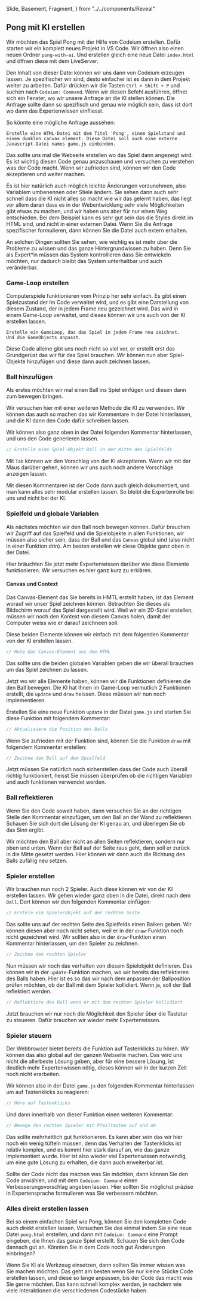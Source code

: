   Slide,
  Basement,
  Fragment,
} from "../../components/Reveal"



<Chapter>

## Pong mit KI erstellen

Wir möchten das Spiel Pong mit der Hilfe von Codeium erstellen. Dafür starten
wir ein komplett neues Projekt in VS Code. Wir öffnen also einen neuen Ordner
`pong-with-ai`. Und erstellen gleich eine neue Datei `index.html` und öffnen
diese mit dem LiveServer.

Den Inhalt von dieser Datei können wir uns dann von Codeium erzeugen lassen. Je
spezifischer wir sind, desto einfacher ist es dann in dem Projekt weiter zu
arbeiten. Dafür drücken wir die Tasten `Ctrl + Shift + P` und suchen nach
`Codeium: Command`. Wenn wir diesen Befehl ausführen, öffnet sich ein Fenster,
wo wir unsere Anfrage an die KI stellen können. Die Anfrage sollte dann so
spezifisch und genau wie möglich sein, dass ist dort wo dann das Expertenwissen
einfliesst.

<Example title="Mögliche Anfrage">

So könnte eine mögliche Anfrage aussehen:

```text
Erstelle eine HTML-Datei mit dem Titel 'Pong', einem Spielstand und
einem dunklen canvas element. Diese Datei soll auch eine externe
Javascript-Datei names game.js einbinden.
```

Das sollte uns mal die Webseite erstellen wo das Spiel dann angezeigt wird. Es
ist wichtig diesen Code genau anzuschauen und versuchen zu verstehen was der
Code macht. Wenn wir zufrieden sind, können wir den Code akzeptieren und weiter
machen.

Es ist hier natürlich auch möglich leichte Änderungen vorzunehmen, also
Variablem umbenennen oder Stiele ändern. Sie sehen dann auch sehr schnell dass
die KI nicht alles so macht wie wir das gelernt haben, das liegt vor allem daran
dass es in der Webentwicklung sehr viele Möglichkeiten gibt etwas zu machen, und
wir haben uns aber für nur einen Weg entschieden. Bei dem Beispiel kann es sehr
gut sein das die Styles direkt im HTML sind, und nicht in einer externen Datei.
Wenn Sie die Anfrage spezifischer formulieren, dann können Sie die Datei auch
extern erhalten.

An solchen Dingen sollten Sie sehen, wie wichtig es ist mehr über die Probleme
zu wissen und das ganze Hintergrundwissen zu haben. Denn Sie als Expert\*in
müssen das System kontrollieren dass Sie entwickeln möchten, nur dadurch bleibt
das System unterhaltbar und auch veränderbar.

</Example>

### Game-Loop erstellen

<section>

Computerspiele funktionieren vom Prinzip her sehr einfach. Es gibt einen
Spielzustand der Im Code verwaltet wird, und es gibt eine Darstellung von diesem
Zustand, der in jedem Frame neu gezeichnet wird. Das wird in einem Game-Loop
verwaltet, und dieses können wir uns auch von der KI erstellen lassen.

```text
Erstelle ein GameLoop, das das Spiel in jedem Frame neu zeichnet.
Und die GameObjects anpasst.
```

Diese Code alleine gibt uns noch nicht so viel vor, er erstellt erst das
Grundgerüst das wir für das Spiel brauchen. Wir können nun aber Spiel-Objekte
hinzufügen und diese dann auch zeichnen lassen.

</section>

### Ball hinzufügen

<section>

Als erstes möchten wir mal einen Ball ins Spiel einfügen und diesen dann zum
bewegen bringen.

Wir versuchen hier mit einer weiteren Methode die KI zu verwenden. Wir können
das auch so machen das wir Kommentare in der Datei hinterlassen, und die KI dann
den Code dafür schreiben lassen.

Wir können also ganz oben in der Datei folgenden Kommentar hinterlassen, und uns
den Code generieren lassen.

```javascript
// Erstelle eine Spiel-Objekt Ball in der Mitte des Spielfelds
```

Mit `Tab` können wir den Vorschlag von der KI akzeptieren. Wenn wir mit der Maus
darüber gehen, können wir uns auch noch andere Vorschläge anzeigen lassen.

Mit diesen Kommentaren ist der Code dann auch gleich dokumentiert, und man kann
alles sehr modular erstellen lassen. So bleibt die Expertenrolle bei uns und
nicht bei der KI.

</section>

### Spielfeld und globale Variablen

<section>

Als nächstes möchten wir den Ball noch bewegen können. Dafür brauchen wir
Zugriff auf das Spielfeld und die Spielobjekte in allen Funktionen, wir müssen
also sicher sein, dass der Ball und das `Canvas` global sind (also nicht in
einer Funktion drin). Am besten erstellen wir diese Objekte ganz oben in der
Datei.

Hier bräuchten Sie jetzt mehr Expertenwissen darüber wie diese Elemente
funktionieren. Wir versuchen es hier ganz kurz zu erklären.

#### Canvas und Context

Das Canvas-Element das Sie bereits in HMTL erstellt haben, ist das Element
worauf wir unser Spiel zeichnen können. Betrachten Sie dieses als Bildschirm
worauf das Spiel dargestellt wird. Weil wir ein 2D-Spiel erstellen, müssen wir
noch den Kontext von diesem Canvas holen, damit der Computer weiss wie er darauf
zeichneen soll.

Diese beiden Elemente können wir einfach mit dem folgenden Kommentar von der KI
erstellen lassen.

```javascript
// Hole das Canvas-Element aus dem HTML
```

Das sollte uns die beiden globalen Variablen geben die wir überall brauchen um
das Spiel zeichnen zu lassen.

</section>

<Example title="Ball bewegen">

Jetzt wo wir alle Elemente haben, können wir die Funktionen definieren die den
Ball bewegen. Die KI hat Ihnen im Game-Loop vermutlich 2 Funktionen erstellt,
die `update` und `draw` heissen. Diese müssen wir nun noch implementieren.

Erstellen Sie eine neue Funktion `update` in der Datei `game.js` und starten Sie
diese Funktion mit folgendem Kommentar:

```javascript
// Aktualisiere die Position des Balls
```

Wenn Sie zufrieden mit der Funktion sind, können Sie die Funktion `draw` mit
folgendem Kommentar erstellen:

```javascript
// Zeichne den Ball auf dem Spielfeld
```

Jetzt müssen Sie natürlich noch sicherstellen dass der Code auch überall richtig
funktioniert, heisst Sie müssen überprüfen ob die richtigen Variablen und auch
funktionen verwendet werden.

</Example>

### Ball reflektieren

<section>

Wenn Sie den Code soweit haben, dann versuchen Sie an der richtigen Stelle den
Kommentar einzufügen, um den Ball an der Wand zu reflektieren. Schauen Sie sich
dort die Lösung der KI genau an, und überlegen Sie ob das Sinn ergibt.

Wir möchten den Ball aber nicht an allen Seiten reflektieren, sondern nur oben
und unten. Wenn der Ball auf der Seite raus geht, dann soll er zurück in die
Mitte gesetzt werden. Hier können wir dann auch die Richtung des Balls zufällig
neu setzen.

</section>

### Spieler erstellen

<section>

Wir brauchen nun noch 2 Spieler. Auch diese können wir von der KI erstellen
lassen. Wir gehen wieder ganz oben in die Datei, direkt nach dem `Ball`. Dort
können wir den folgenden Kommentar einfügen:

```javascript
// Erstele ein Spielerobjekt auf der rechten Seite
```

Das sollte uns auf der rechten Seite des Spielfelds einen Balken geben. Wir
können diesen aber noch nicht sehen, weil er in der `draw`-Funktion noch nicht
gezeichnet wird. Wir sollten also in der `draw`-Funktion einen Kommentar
hinterlassen, um den Spieler zu zeichnen.

```javascript
// Zeichne den rechten Spieler
```

Nun müssen wir noch das verhalten von diesem Spielobjekt definieren. Das können
wir in der `update`-Funktion machen, wo wir bereits das reflektieren des Balls
haben. Hier ist es so das wir nach dem anpassen der Ballposition prüfen möchten,
ob der Ball mit dem Spieler kollidiert. Wenn ja, soll der Ball reflektiert
werden.

```javascript
// Reflektiere den Ball wenn er mit dem rechten Spieler kollidiert
```

Jetzt brauchen wir nur noch die Möglichkeit den Spieler über die Tastatur zu
steueren. Dafür brauchen wir wieder mehr Expertenwissen.

</section>

### Spieler steuern

<section>

Der Webbrowser bietet bereits die Funktion auf Tastenklicks zu hören. Wir können
das also global auf der ganzen Webseite machen. Das wird uns nicht die
allerbeste Lösung geben, aber für eine bessere Lösung, ist deutlich mehr
Expertenwissen nötig, dieses können wir in der kurzen Zeit noch nicht
erarbeiten.

Wir können also in der Datei `game.js` den folgenden Kommentar hinterlassen um
auf Tastenklicks zu reagieren:

```javascript
// Höre auf Tastenklicks
```

Und dann innerhalb von dieser Funktion einen weiteren Kommentar:

```javascript
// Bewege den rechten Spieler mit Pfeiltasten auf und ab
```

Das sollte mehrheitlich gut funktionieren. Es kann aber sein das wir hier noch
ein wenig tüfteln müssen, denn das Verhalten der Tastenklicks ist relativ
komplex, und es kommt hier stark darauf an, wie das ganze implementiert wurde.
Hier ist also wieder viel Expertenwissen notwendig, um eine gute Lösung zu
erhalten, die dann auch erweiterbar ist.

</section>

<Example title="Code verbessern lassen">

Sollte der Code nicht das machen was Sie möchten, dann können Sie den Code
anwählen, und mit dem `Codeium: Command` einen Verbesserungsvorschlag angeben
lassen. Hier sollten Sie möglichst präzise in Expertensprache formulieren was
Sie verbessern möchten.

</Example>

### Alles direkt erstellen lassen

<section>

Bei so einem einfachen Spiel wie Pong, können Sie den kompletten Code auch
direkt erstellen lassen. Versuchen Sie das einmal indem Sie eine neue Datei
`pong.html` erstellen, und dann mit `Codeium: Command` eine Prompt eingeben, die
Ihnen das ganze Spiel erstellt. Schauen Sie sich den Code dannach gut an.
Könnten Sie in dem Code noch gut Änderungen einbringen?

Wenn Sie KI als Werkzeug einsetzen, dann sollten Sie immer wissen was Sie machen
möchten. Das geht am besten wenn Sie nur kleine Stücke Code erstellen lassen,
und diese so lange anpassen, bis der Code das macht was Sie gerne möchten. Das
kann schnell komplex werden, je nachdem wie viele Interaktionen die
verschiedenen Codestücke haben.

</section>

</Chapter>
